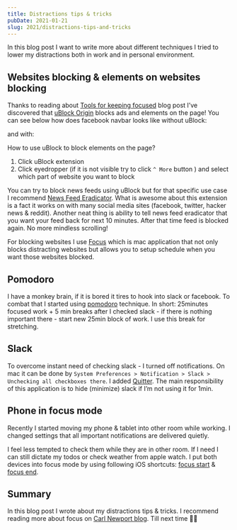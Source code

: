 ```yaml
---
title: Distractions tips & tricks
pubDate: 2021-01-21
slug: 2021/distractions-tips-and-tricks
---
```



In this blog post I want to write more about different techniques I tried to lower my distractions both in work and in personal environment.

## Websites blocking & elements on websites blocking

Thanks to reading about [Tools for keeping focused](https://www.benkuhn.net/focustools) blog post I’ve discovered that [uBlock Origin](https://github.com/gorhill/uBlock) blocks ads and elements on the page! You can see below how does facebook navbar looks like without uBlock:

<BlogPostImage
  src="2021-01-21-without-ublock"
  alt="Facebook navbar without uBlock"
/>

and with:

<BlogPostImage src="2021-01-21-with-ublock" alt="Facebook navbar with uBlock" />

How to use uBlock to block elements on the page?

1. Click uBlock extension
2. Click eyedropper (if it is not visible try to click `^ More` button ) and select which part of website you want to block

<BlogPostImage
  src="2021-01-21-ublock-dropdown"
  alt="uBlock eyedropper location in dropdown"
/>

You can try to block news feeds using uBlock but for that specific use case I recommend [News Feed Eradicator](http://west.io/news-feed-eradicator). What is awesome about this extension is a fact it works on with many social media sites (facebook, twitter, hacker news & reddit). Another neat thing is ability to tell news feed eradicator that you want your feed back for next 10 minutes. After that time feed is blocked again. No more mindless scrolling!

For blocking websites I use [Focus](https://heyfocus.com/) which is mac application that not only blocks distracting websites but allows you to setup schedule when you want those websites blocked.

## Pomodoro

I have a monkey brain, if it is bored it tires to hook into slack or facebook. To combat that I started using [pomodoro](https://francescocirillo.com/pages/pomodoro-technique) technique. In short: 25minutes focused work + 5 min breaks after I checked slack - if there is nothing important there - start new 25min block of work. I use this break for stretching.

## Slack

To overcome instant need of checking slack - I turned off notifications. On mac it can be done by `System Preferences > Notification > Slack > Unchecking all checkboxes there`. I added [Quitter](https://marco.org/apps). The main responsibility of this application is to hide (minimize) slack if I’m not using it for 1min.

## Phone in focus mode

Recently I started moving my phone & tablet into other room while working. I changed settings that all important notifications are delivered quietly.

<BlogPostImage
  src="2021-01-21-deliver-quietly"
  alt="Delivery Quietly settings in iPhone"
/>

I feel less tempted to check them while they are in other room. If I need I can still dictate my todos or check weather from apple watch. I put both devices into focus mode by using following iOS shortcuts: [focus start](https://kzuraw.dev/focus-start) & [focus end](https://kzuraw.dev/focus-end).

## Summary

In this blog post I wrote about my distractions tips & tricks. I recommend reading more about focus on [Carl Newport blog](https://www.calnewport.com/). Till next time 👋🏻

